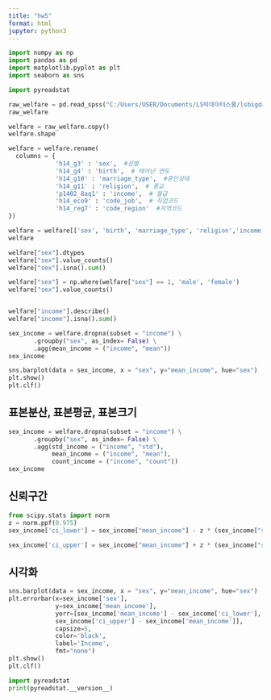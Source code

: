 ```yaml
---
title: "hw5"
format: html
jupyter: python3
---
```


```python
import numpy as np
import pandas as pd
import matplotlib.pyplot as plt
import seaborn as sns 
```

```python
import pyreadstat
```

```python
raw_welfare = pd.read_spss("C:/Users/USER/Documents/LS빅데이터스쿨/lsbigdata-project1/data/koweps/Koweps_hpwc14_2019_beta2.sav")
raw_welfare 
```

```python
welfare = raw_welfare.copy()
welfare.shape
```

```python
welfare = welfare.rename(
  columns = {
             'h14_g3' : 'sex',  #성별
             'h14_g4' : 'birth',  # 태어난 연도 
             'h14_g10' : 'marriage_type',  #혼인상태
             'h14_g11' : 'religion',  # 종교
             'p1402_8aq1' : 'income',  # 월급
             'h14_eco9' : 'code_job',  # 직업코드
             'h14_reg7' : 'code_region'  #지역코드
})

welfare = welfare[['sex', 'birth', 'marriage_type', 'religion','income', 'code_job','code_region']]
welfare
```

```python
welfare["sex"].dtypes
welfare["sex"].value_counts()
welfare["sex"].isna().sum()

welfare["sex"] = np.where(welfare["sex"] == 1, 'male', 'female')
welfare["sex"].value_counts()


welfare["income"].describe()
welfare["income"].isna().sum()

sex_income = welfare.dropna(subset = "income") \
       .groupby("sex", as_index= False) \
       .agg(mean_income = ("income", "mean"))
sex_income

sns.barplot(data = sex_income, x = "sex", y="mean_income", hue="sex")
plt.show()
plt.clf()
```

## 표본분산, 표본평균, 표본크기
```python
sex_income = welfare.dropna(subset = "income") \
       .groupby("sex", as_index= False) \
       .agg(std_income = ("income", "std"),
            mean_income = ("income", "mean"),
            count_income = ("income", "count"))
sex_income
```


## 신뢰구간

```python
from scipy.stats import norm
z = norm.ppf(0.975)
sex_income['ci_lower'] = sex_income["mean_income"] - z * (sex_income["std_income"] /  np.sqrt(sex_income['count_income']-1))

sex_income['ci_upper'] = sex_income["mean_income"] + z * (sex_income["std_income"] /  np.sqrt(sex_income['count_income']-1))

```

## 시각화
```python
sns.barplot(data = sex_income, x = "sex", y="mean_income", hue="sex")
plt.errorbar(x=sex_income['sex'], 
             y=sex_income['mean_income'], 
             yerr=[sex_income['mean_income'] - sex_income['ci_lower'],
             sex_income['ci_upper'] - sex_income['mean_income']],
             capsize=5, 
             color='black',
             label='Income',
             fmt="none")
plt.show()
plt.clf()
```

```python
import pyreadstat
print(pyreadstat.__version__)

```







